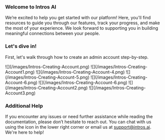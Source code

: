### **Welcome to Intros AI**

We’re excited to help you get started with our platform! Here, you'll find resources to guide you through our features, track your progress, and make the most of your experience. We look forward to supporting you in building meaningful connections between your people.


### **Let's dive in!**

First, let's walk through how to create an admin account step-by-step. 

<Steps>
  <Step title="Sign In and Sign Up at https://www.intros.club/dashboard">
    ![](/images/Intros-Creating-Account.png)
  </Step>
  <Step title="Enter Your Name">
    ![](/images/Intros-Creating-Account1.png)
  </Step>
  <Step title="Enter Your Community Website">
    ![](/images/Intros-Creating-Account-4.png)
  </Step>
  <Step title="Choose Types of People to Connect With">
    ![](/images/Intros-Creating-Account-5.png)
  </Step>
  <Step title="Choose Community Budget">
    ![](/images/Intros-Creating-Account-6.png)
  </Step>
  <Step title="Indicate If You Have an Active Online Community">
    ![](/images/Intros-Creating-Account-6.png)
  </Step>
  <Step title="Upload your Logo and Input your Club Name">
    ![](/images/Intros-Creating-Account2.png)
  </Step>
  <Step title="You've Created your Account!">
    ![](/images/Intros-Creating-Account3.png)
  </Step>
</Steps>


### **Additional Help**

If you encounter any issues or need further assistance while reading the documentation, please don’t hesitate to reach out. You can chat with us using the icon in the lower right corner or email us at support@intros.ai. We're here to help!